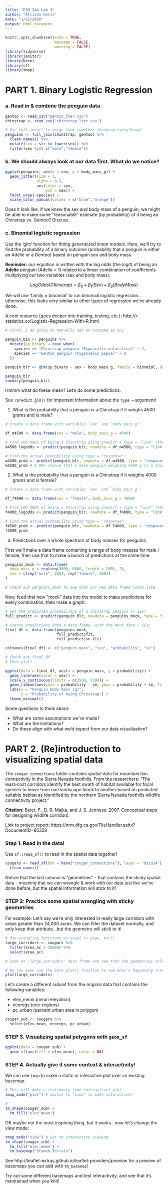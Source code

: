 ```yaml
---
title: "ESM 244 Lab 3"
author: "Allison Horst"
date: "1/22/2020"
output: html_document
---
```


```r
knitr::opts_chunk$set(echo = TRUE, 
                      message = FALSE, 
                      warning = FALSE)
library(tidyverse)
library(janitor)
library(here)
library(sf)
library(tmap)

```

# PART 1. Binary Logistic Regression

### a. Read in & combine the penguin data

```r
gentoo <- read_csv("gentoo_lter.csv")
chinstrap <- read_csv("chinstrap_lter.csv")

# Use full_join() to merge them together (keeping everything)
penguins <- full_join(chinstrap, gentoo) %>% 
  clean_names() %>% 
  mutate(sex = str_to_lower(sex)) %>% 
  filter(sex %in% c("male","female"))

```


### b. We should always look at our data first. What do we notice?

```r
ggplot(penguins, aes(x = sex, y = body_mass_g)) +
  geom_jitter(size = 1, 
              alpha = 0.5,
              aes(color = sex,
                  pch = sex)) +
  facet_wrap(~species) +
  scale_color_manual(values = c("blue","orange"))
```

Does it look like, if we knew the sex and body mass of a penguin, we might be able to make some "reasonable" estimate (by probability) of it being an Chinstrap vs. Gentoo? Discuss.

### c. Binomial logistic regression

Use the 'glm' function for fitting *generalized linear models*. Here, we'll try to find the probability of a binary outcome (probability that a penguin is either an Adelie or a Gentoo) based on penguin sex and body mass.

**Reminder:** our equation is written with the log odds (the *logit*) of being an **Adelie** penguin (Adelie = 1) related to a linear combination of coefficients multiplying our two variables (sex and body mass):

$$Log Odds (Chinstrap) = \beta_0 + \beta_1(Sex) + \beta_2(BodyMass)$$

We will use 'family = binomial' to run binomial logistic regression...otherwise, this looks very similar to other types of regression we've already done.

A cool resource (goes deeper into training, testing, etc.): http://r-statistics.co/Logistic-Regression-With-R.html


```r
# First, I am going to manually set an outcome as 0/1

penguin_bin <- penguins %>% 
  mutate(sp_binary = case_when(
    species == "Chinstrap penguin (Pygoscelis antarctica)" ~ 1,
    species == "Gentoo penguin (Pygoscelis papua)" ~ 0
  ))

penguin_blr <- glm(sp_binary ~ sex + body_mass_g, family = binomial, data = penguin_bin)

penguin_blr
summary(penguin_blr)
```

Hmmm what do these mean? Let's do some predictions.

See `?predict.glm()` for important information about the `type = ` argument!

1. What is the probability that a penguin is a Chinstrap if it weighs 4500 grams and is male? 

```r
# Create a data frame with variables `sex` and `body_mass_g`:

df_m4500 <- data.frame(sex = "male", body_mass_g = 4500)

# Find LOG ODDS of being a Chinstrap using predict + type = "link" (the link is log-odds)
m4500_logodds <- predict(penguin_blr, newdata = df_m4500, type = "link")

# Find the actual probability using type = "response":
m4500_prob <- predict(penguin_blr, newdata = df_m4500, type = "response")
m4500_prob # A 98% chance that a male penguin weighing 4500 g is a chinstrap!
```

2. What is the probability that a penguin is a Chinstrap if it weights 4000 grams and is female? 

```r
# Create a data frame with variables `sex` and `body_mass_g`:

df_f4000 <- data.frame(sex = "female", body_mass_g = 4000)

# Find LOG ODDS of being a Chinstrap using predict + type = "link" (the link is log-odds)
f4000_logodds <- predict(penguin_blr, newdata = df_f4000, type = "link")

# Find the actual probability using type = "response":
f4500_prob <- predict(penguin_blr, newdata = df_f4000, type = "response")
f4500_prob
```

d. Predictions over a whole spectrum of body masses for penguins: 

First we'll make a data frame containing a range of body masses for male / female, then use that to make a bunch of predictions at the same time: 
```r
penguins_mock <- data.frame(
  body_mass_g = rep(seq(3000, 6000, length = 200), 2),
  sex = c(rep("male", 200), rep("female", 200))
)

# Check out penguins_mock to see what our new data frame looks like
```

Now, feed that new "mock" data into the model to make predictions for every combination, then make a graph:

```r

# Get the predicted probabilitys of a chinstrap penguin (+ SEs)
full_predict <- predict(penguin_blr, newdata = penguins_mock, type = "response", se.fit = TRUE) 

# Coerce predictions into a data frame, with the mock data + SEs:
final_df <- data.frame(penguins_mock, 
                       full_predict$fit, 
                       full_predict$se.fit)

colnames(final_df) <- c("penguin_mass", "sex", "probability", "se")

# Check out final_df
# Then plot!

ggplot(data = final_df, aes(x = penguin_mass, y = probability)) +
  geom_line(aes(color = sex)) +
  scale_x_continuous(limits = c(3500, 5500)) +
  geom_ribbon(aes(ymin = probability - se, ymax = probability + se, fill = sex), alpha = 0.3) +
  labs(x = "Penguin body mass (g)",
       y = "Probability of being Chinstrap") +
  theme_minimal()
```

Some questions to think about: 

- What are some assumptions we've made? 
- What are the limitations? 
- Do these align with what we'd expect from our data visualization?

# PART 2. (Re)introduction to visualizing spatial data

The `cougar_connections` folder contains spatial data for mountain lion connectivity in the Sierra Nevada foothills. From the researchers: "The least-cost corridors identify the best swath of habitat available for focal species to move from one landscape block to another based on predicted suitable habitat as identified by the northern Sierra Nevada foothills wildlife connectivity project."

**Citation:** Beier, P., D. R. Majka, and J. S. Jenness. 2007. Conceptual steps for designing wildlife corridors.

Link to project report: https://nrm.dfg.ca.gov/FileHandler.ashx?DocumentID=85358

### Step 1. Read in the data!

Use `sf::read_sf()` to read in the spatial data together!
```r
cougars <- read_sf(dsn = here("cougar_connections"), layer = "ds1014") %>%
  clean_names()
```

Notice that the last column is "geometries" - that contains the *sticky* spatial data - meaning that we can wrangle & work with our data just like we've done before, but the spatial information will stick to it! 

### STEP 2: Practice some spatial wrangling with sticky geometries

For example: Let's say we're only interested in really large corridors with areas greater than 24,000 acres. We can filter the dataset normally, and only keep that attribute...but the geometry will stick to it! 

```r
# Use wrangling functions as usual (+ pipe, etc!)
large_corridors <- cougars %>% 
  filter(area_ac > 20000) %>% 
  select(area_ac)

# Look at 'large_corridors' data frame and see that the geometries column still appears, even though we didn't explicitly select it. Cool sf magic! 

# We can even use the base plot() function to see what's happening (careful of doing this if we have multiple attributes):
plot(large_corridors)
```

Let's create a different subset from the original data that contains the following variables:

- elev_mean (mean elevation)
- ecoregs (eco-regions)
- pc_urban (percent urban area in polygon)

```r
cougar_sub <- cougars %>% 
  select(elev_mean, ecoregs, pc_urban)
```

### STEP 3. Visualizing spatial polygons with `geom_sf`
```r

ggplot(data = cougar_sub) +
  geom_sf(aes(fill = elev_mean), color = NA)

```

### STEP 4. Actually give it some context & interactivity! 

We can use `tmap` to make a static or interactive plot over an existing basemap.
```r
# This will make a stationary (non-interactive) plot
tmap_mode("plot") # switch to "view" to make interactive! 

# 
tm_shape(cougar_sub) +
  tm_fill("elev_mean")
```

OK maybe not the most inspiring thing, but it works...now let's change the view mode: 
```r
tmap_mode("view") # Set to interactive viewing
tm_shape(cougar_sub) +
  tm_fill("elev_mean") +
  tm_basemap("Stamen.Terrain")
```

See http://leaflet-extras.github.io/leaflet-providers/preview for a preview of basemaps you can add with `tm_basemap`!

Try out some different basemaps and test interactivity, and see that it's maintained when you knit! 
